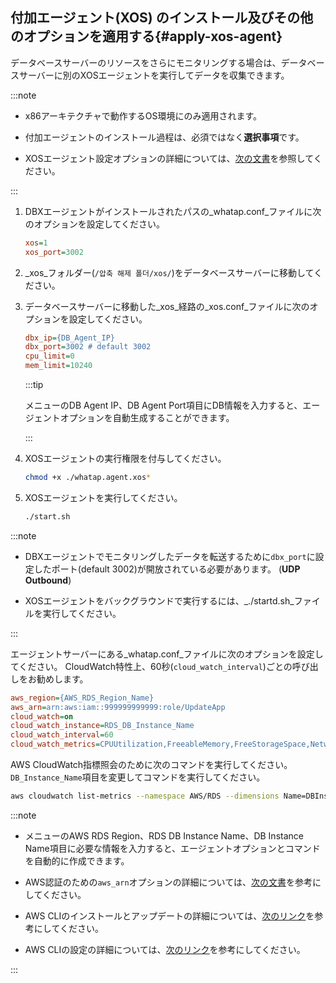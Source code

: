 ## 付加エージェント(XOS) のインストール及びその他のオプションを適用する{#apply-xos-agent}

データベースサーバーのリソースをさらにモニタリングする場合は、データベースサーバーに別のXOSエージェントを実行してデータを収集できます。

:::note

- x86アーキテクチャで動作するOS環境にのみ適用されます。

- 付加エージェントのインストール過程は、必須ではなく**選択事項**です。

<InDoc product="postgresql,mysql,oracle,cubrid,redis">

- XOSエージェント設定オプションの詳細については、[次の文書](agent-xos-settings)を参照してください。

</InDoc>

:::

<Tabs groupId="dbXos">
<TabItem value="xos" label="XOS">

<ImgLang img='xos-agent.png' desc='' />

1. DBXエージェントがインストールされたパスの_whatap.conf_ファイルに次のオプションを設定してください。

   ```ini title='whatap.conf'
   xos=1
   xos_port=3002
   ```

2. _xos_フォルダー(`/압축 해제 폴더/xos/`)をデータベースサーバーに移動してください。

3. データベースサーバーに移動した_xos_経路の_xos.conf_ファイルに次のオプションを設定してください。

   ```ini title='xos.conf'
   dbx_ip={DB_Agent_IP}
   dbx_port=3002 # default 3002
   cpu_limit=0
   mem_limit=10240
   ```

   :::tip

   <Cmdname sid="side_agentInstall" className="uitext" />メニューの<UI>DB Agent IP</UI>、<UI>DB Agent Port</UI>項目にDB情報を入力すると、エージェントオプションを自動生成することができます。

   :::

4. XOSエージェントの実行権限を付与してください。

   ```bash
   chmod +x ./whatap.agent.xos*
   ```

5. XOSエージェントを実行してください。

   ```bash
   ./start.sh
   ```

:::note

- DBXエージェントでモニタリングしたデータを転送するために`dbx_port`に設定したポート(default 3002)が開放されている必要があります。 (**UDP Outbound**)

- XOSエージェントをバックグラウンドで実行するには、_./startd.sh_ファイルを実行してください。

:::

</TabItem>
<TabItem value="rds" label="RDS : AWS CloudWatch">

エージェントサーバーにある_whatap.conf_ファイルに次のオプションを設定してください。 CloudWatch特性上、60秒(`cloud_watch_interval`)ごとの呼び出しをお勧めします。

```ini title='whatap.conf'
aws_region={AWS_RDS_Region_Name}
aws_arn=arn:aws:iam::999999999999:role/UpdateApp
cloud_watch=on
cloud_watch_instance=RDS_DB_Instance_Name
cloud_watch_interval=60
cloud_watch_metrics=CPUUtilization,FreeableMemory,FreeStorageSpace,NetworkTransmitThroughput,NetworkReceiveThroughput
```

AWS CloudWatch指標照会のために次のコマンドを実行してください。 `DB_Instance_Name`項目を変更してコマンドを実行してください。

```bash
aws cloudwatch list-metrics --namespace AWS/RDS --dimensions Name=DBInstanceIdentifier,Value={DB_Instance_Name}
```

:::note

- <Cmdname sid="side_agentInstall" className="uitext" />メニューの<UI>AWS RDS Region</UI>、<UI>RDS DB Instance Name</UI>、<UI>DB Instance Name</UI>項目に必要な情報を入力すると、エージェントオプションとコマンドを自動的に作成できます。

- AWS認証のための`aws_arn`オプションの詳細については、[次の文書](agent-dbx-settings#using-aws-rds)を参考にしてください。

- AWS CLIのインストールとアップデートの詳細については、[次のリンク](https://docs.aws.amazon.com/ko_kr/cli/latest/userguide/getting-started-install.html)を参考にしてください。

- AWS CLIの設定の詳細については、[次のリンク](https://docs.aws.amazon.com/ko_kr/cli/latest/userguide/cli-chap-configure.html)を参考にしてください。

:::

</TabItem>
</Tabs>
